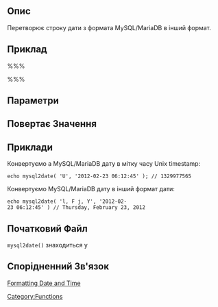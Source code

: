 ==Опис==
Перетворює строку дати з формата MySQL/MariaDB в інший формат.

==Приклад==
%%%<?php $date = mysql2date( $format, $date, $translate ); ?>%%%

== Параметри ==
{{Parameter|$format|string|Запит на формат виводу. Повинен бути рядком в форматі [[Formatting_Date_and_Time|PHP date format]]. 'U' для мітки часу Unix, або 'G' для мітки часу Unix, при умові що <tt>$date</tt> у форматі GMT.|required}}
{{Parameter|$date|string|вхідний рядок, який не може бути необробленою міткою часу. Поперше, мітку часу  перетворюємо у формат: <tt>'Y-m-d H:i:s'</tt> , бо це єдиний шлях, як <tt>mysql2date()</tt> розпізнає дату.|required}}
{{Parameter|$translate|boolean|Якщо true, дата та формат рядка буде передано функції <tt>[[Function Reference/date_i18n|date_i18n()]]</tt> для перекладу.|optional|true}}

== Повертає Значення ==
{{Return||string&#124;integer|Відформатований рядок часу, або мітка часу Unix timestamp.}}

== Приклади ==
Конвертуємо a MySQL/MariaDB дату в мітку часу Unix timestamp:

 echo mysql2date( 'U', '2012-02-23 06:12:45' ); // 1329977565

Конвертуємо MySQL/MariaDB дату в інший формат дати:

 echo mysql2date( 'l, F j, Y', '2012-02-23 06:12:45' ) // Thursday, February 23, 2012

== Початковий Файл ==
<tt>mysql2date()</tt> знаходиться у {{Trac|wp-includes/functions.php}}

== Спорідненний Зв'язок ==
[[Formatting_Date_and_Time|Formatting Date and Time]]

{{Tag Footer}}

[[Category:Functions]]